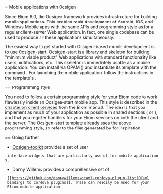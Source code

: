 = Mobile applications with Ocsigen

Since Eliom 6.0, the Ocsigen framework provides infrastructure for
building mobile applications. This enables rapid development of
Android, iOS, and Windows Mobile apps with the same APIs and
programming style as for a regular client-server Web application. In
fact, one single codebase can be used to produce all these
applications simultaneously.

The easiest way to get started with Ocsigen-based mobile development
is to use [[site:/ocsigen-start|Ocsigen-start]].  Ocsigen-start is a
library and skeleton for building "minimum viable product" Web
applications with standard functionality like users, notifications,
etc. This skeleton is immediately usable as a mobile application. You
can install {{{ocsigen-start}}} via OPAM ({{{opam install
ocsigen-start}}}) and instantiate its template with the command
{{{eliom-distillery -name ocsimobile -template os.pgocaml}}}.  For
launching the mobile application, follow the instructions in the
template's {{{README.md}}}.

== Programming style

You need to follow a certain programming style for your Eliom code to
work flawlessly inside an Ocsigen-start mobile app. This style is
described in the [[site:/eliom/manual/clientserver-services|chapter on
client services]] from the Eliom manual. The idea is that you
implement as much of your application as possible in shared sections
({{{[%%shared ...]}}} or {{{let%shared ... = ...}}}), and that you
register handlers for your Eliom services on both the client and the
server. The Ocsigen-start template already uses the above programming
style, so refer to the files generated by {{{eliom-distillery}}} for
inspiration.

== Going further

* [[site:/ocsigen-toolkit|Ocsigen-toolkit]] provides a set of user
  interface widgets that are particularly useful for mobile applications.

* Danny Willems provides a comprehensive set of
  [[https://github.com/dannywillems/ocaml-cordova-plugin-list|OCaml
  bindings to Cordova plugins]]. These can readily be used for your
  Eliom mobile application.
